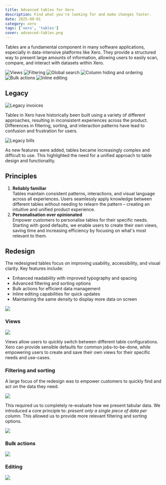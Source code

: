```yaml
---
title: Advanced tables for Xero
description: Find what you're looking for and make changes faster.
date: 2025-09-01
category: xero
tags: ['xero', 'tables']
cover: advanced-tables.png
---
```


Tables are a fundamental component in many software applications, especially in data-intensive platforms like Xero. They provide a structured way to present large amounts of information, allowing users to easily scan, compare, and interact with datasets within Xero.


<Grid columns={3} maxWidth="800px" >

![Views](highlight-views.png 'Custom views')
![Filtering](highlight-filtering.png 'Filtering')
![Global search](highlight-search.png 'Global search')
![Column hiding and ordering](highlight-columns.png 'Column hiding and ordering')
![Bulk actions](highlight-bulk.png 'Bulk actions')
![Inline editing](highlight-editing.png 'Inline editing')

</Grid>


## Legacy

![Legacy invoices](legacy-invoices.png)

Tables in Xero have historically been built using a variety of different approaches, resulting in inconsistent experiences across the product. Differences in filtering, sorting, and interaction patterns have lead to confusion and frustration for users.

![Legacy bills](legacy-bills.png)

As new features were added, tables became increasingly complex and difficult to use. This highlighted the need for a unified approach to table design and functionality.


## Principles

1. **Reliably familiar**\
Tables maintain consistent patterns, interactions, and visual language across all experiences.
Users seamlessly apply knowledge between different tables without needing to relearn the pattern – creating an intuitive and unified product experience.
2. **Personalisation over opinionated**\
Empower customers to personalise tables for their specific needs. Starting with good defaults, we enable users to create their own views, saving time and increasing efficiency by focusing on what's most relevant to them.

## Redesign

The redesigned tables focus on improving usability, accessibility, and visual clarity. Key features include:
- Enhanced readability with improved typography and spacing
- Advanced filtering and sorting options
- Bulk actions for efficient data management
- Inline editing capabilities for quick updates
- Maintaining the same density to display more data on screen

![](invoices.png)

### Views

![](views.png)

Views allow users to quickly switch between different table configurations. Xero can provide sensible defaults for common jobs-to-be-done, while empowering users to create and save their own views for their specific needs and use-cases.

### Filtering and sorting

A large focus of the redesign was to empower customers to quickly find and act on the data they need. 

![](filter-pills.png)

This required us to completely re-evaluate how we present tabular data. We introduced a core principle to: *present only a single piece of data per column.*
This allowed us to provide more relevant filtering and sorting options.


![](filtering.png)

### Bulk actions

![](bulk-selection.png)


### Editing

![](editing.png)
